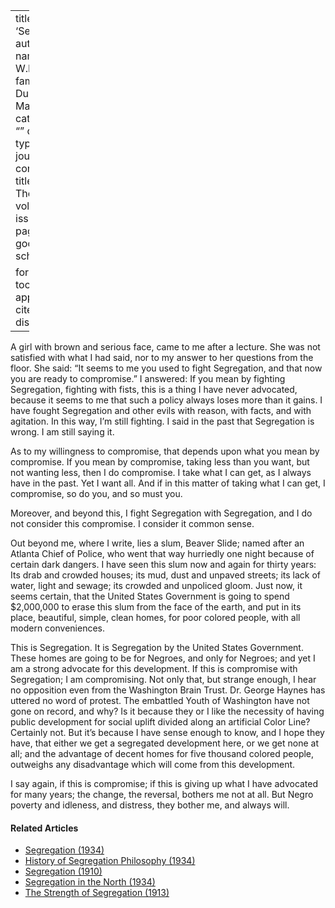 
---
title: 'Segregation'
author:
  - name:
      given: W.E.B.
      family: Du Bois
date: May 1934
categories: 
  - ""
citation: 
  type: article-journal
  container-title: The Crisis
  volume: 41
  issue: 5
  page: 147
google-scholar: true

format:
  html:
    toc: false
    appendix-cite-as: display
---


A girl with brown and serious face, came to me after a lecture. She was not satisfied with what I had said, nor to my answer to her questions from the floor. She said: "It seems to me you used to fight Segregation, and that now you are ready to compromise." I answered: If you mean by fighting Segregation, fighting with fists, this is a thing I have never advocated, because it seems to me that such a policy always loses more than it gains. I have fought Segregation and other evils with reason, with facts, and with agitation. In this way, I'm still fighting. I said in the past that Segregation is wrong. I am still saying it.

As to my willingness to compromise, that depends upon what you mean by compromise. If you mean by compromise, taking less than you want, but not wanting less, then I do compromise. I take what I can get, as I always have in the past. Yet I want all. And if in this matter of taking what I can get, I compromise, so do you, and so must you.

Moreover, and beyond this, I fight Segregation with Segregation, and I do not consider this compromise. I consider it common sense.

Out beyond me, where I write, lies a slum, Beaver Slide; named after an Atlanta Chief of Police, who went that way hurriedly one night because of certain dark dangers. I have seen this slum now and again for thirty years: Its drab and crowded houses; its mud, dust and unpaved streets; its lack of water, light and sewage; its crowded and unpoliced gloom. Just now, it seems certain, that the United States Government is going to spend $2,000,000 to erase this slum from the face of the earth, and put in its place, beautiful, simple, clean homes, for poor colored people, with all modern conveniences.

This is Segregation. It is Segregation by the United States Government. These homes are going to be for Negroes, and only for Negroes; and yet I am a strong advocate for this development. If this is compromise with Segregation; I am compromising. Not only that, but strange enough, I hear no opposition even from the Washington Brain Trust. Dr. George Haynes has uttered no word of protest. The embattled Youth of Washington have not gone on record, and why? Is it because they or I like the necessity of having public development for social uplift divided along an artificial Color Line? Certainly not. But it's because I have sense enough to know, and I hope they have, that either we get a segregated development here, or we get none at all; and the advantage of decent homes for five thousand colored people, outweighs any disadvantage which will come from this development.

I say again, if this is compromise; if this is giving up what I have advocated for many years; the change, the reversal, bothers me not at all. But Negro poverty and idleness, and distress, they bother me, and always will.

<!-- Similar articles start here -->
<div  class="clear-wrap"></div>

#### Related Articles

* [Segregation (1934)](/Volumes/41/01/segregation.html)
* [History of Segregation Philosophy (1934)](/Volumes/41/03/history_of_segregation_philosophy.html)
* [Segregation (1910)](/Volumes/01/01/Segregation.html)
* [Segregation in the North (1934)](/Volumes/41/04/segregation_in_the_north.html)
* [The Strength of Segregation (1913)](/Volumes/07/03/strength_of_segregation.html)

<!-- Similar articles end here -->
